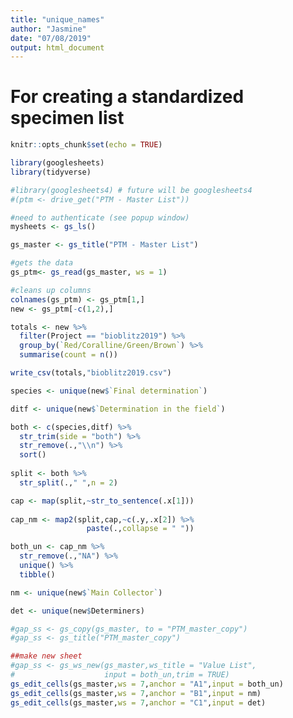 ```yaml
---
title: "unique_names"
author: "Jasmine"
date: "07/08/2019"
output: html_document
---
```

# For creating a standardized specimen list
```r
knitr::opts_chunk$set(echo = TRUE)

library(googlesheets)
library(tidyverse)

#library(googlesheets4) # future will be googlesheets4
#(ptm <- drive_get("PTM - Master List"))
```

```r
#need to authenticate (see popup window)
mysheets <- gs_ls()

gs_master <- gs_title("PTM - Master List")

#gets the data
gs_ptm<- gs_read(gs_master, ws = 1) 

#cleans up columns
colnames(gs_ptm) <- gs_ptm[1,]
new <- gs_ptm[-c(1,2),]
```


```r
totals <- new %>% 
  filter(Project == "bioblitz2019") %>% 
  group_by(`Red/Coralline/Green/Brown`) %>% 
  summarise(count = n())

write_csv(totals,"bioblitz2019.csv")
```


```r
species <- unique(new$`Final determination`)

ditf <- unique(new$`Determination in the field`)

both <- c(species,ditf) %>% 
  str_trim(side = "both") %>%
  str_remove(.,"\\n") %>% 
  sort()
  
split <- both %>% 
  str_split(.," ",n = 2) 

cap <- map(split,~str_to_sentence(.x[1]))
  
cap_nm <- map2(split,cap,~c(.y,.x[2]) %>% 
                 paste(.,collapse = " "))

both_un <- cap_nm %>% 
  str_remove(.,"NA") %>% 
  unique() %>% 
  tibble()

nm <- unique(new$`Main Collector`)

det <- unique(new$Determiners)
```

```r
#gap_ss <- gs_copy(gs_master, to = "PTM_master_copy")
#gap_ss <- gs_title("PTM_master_copy")

##make new sheet
#gap_ss <- gs_ws_new(gs_master,ws_title = "Value List",
#                    input = both_un,trim = TRUE)
gs_edit_cells(gs_master,ws = 7,anchor = "A1",input = both_un)
gs_edit_cells(gs_master,ws = 7,anchor = "B1",input = nm)
gs_edit_cells(gs_master,ws = 7,anchor = "C1",input = det)
```

